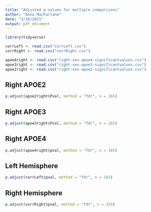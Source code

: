 ```yaml
---
title: "Adjusted p-values for multiple comparisons"
author: "Anna MacFarlane"
date: "3/16/2021"
output: pdf_document
---
```


```r
library(tidyverse)

corrLeft <- read.csv("corrLeft.csv")
corrRight <- read.csv("corrRight.csv")

apoe4right <- read.csv("right-sex-apoe4-significantvalues.csv")
apoe3right <- read.csv("right-sex-apoe3-significantvalues.csv")
apoe2right <- read.csv("right-sex-apoe2-significantvalues.csv")
```

## Right APOE2
```r
p.adjust(apoe2right$Pval, method = "fdr", n = 165)
```

## Right APOE3
```r
p.adjust(apoe3right$Pval, method = "fdr", n = 165)
```

## Right APOE4 
```r
p.adjust(apoe4right$pval, method = "fdr", n = 165)
```

## Left Hemisphere
```r
p.adjust(corrLeft$pval, method = "fdr", n = 165)
```

## Right Hemisphere
```r
p.adjust(corrRight$pval, method = "fdr", n = 163)
```